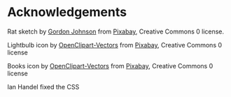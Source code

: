 # Acknowledgements {#acks}


Rat sketch by [Gordon Johnson](https://pixabay.com/users/GDJ-1086657/?utm_source=link-attribution&amp;utm_medium=referral&amp;utm_campaign=image&amp;utm_content=5139264) from [Pixabay](https://pixabay.com/?utm_source=link-attribution&amp;utm_medium=referral&amp;utm_campaign=image&amp;utm_content=5139264), Creative Commons 0 license. 

Lightbulb icon by [OpenClipart-Vectors](https://pixabay.com/users/OpenClipart-Vectors-30363/?utm_source=link-attribution&amp;utm_medium=referral&amp;utm_campaign=image&amp;utm_content=2027372) from [Pixabay](https://pixabay.com/?utm_source=link-attribution&amp;utm_medium=referral&amp;utm_campaign=image&amp;utm_content=2027372), Creative Commons 0 license

Books icon by [OpenClipart-Vectors](https://pixabay.com/users/OpenClipart-Vectors-30363/?utm_source=link-attribution&amp;utm_medium=referral&amp;utm_campaign=image&amp;utm_content=1294379) from [Pixabay](https://pixabay.com/?utm_source=link-attribution&amp;utm_medium=referral&amp;utm_campaign=image&amp;utm_content=1294379), Creative Commons 0 license


Ian Handel fixed the CSS